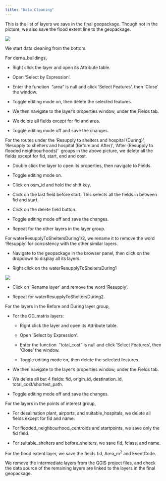 ```yaml
---
title: "Data Cleaning"
---
```


This is the list of layers we save in the final geopackage. Though not in the picture, we also save the flood extent line to the geopackage.

![](images/image41.png)

We start data cleaning from the bottom.

For derna_buildings,

-   Right click the layer and open its Attribute table.

-   Open 'Select by Expression'.

-   Enter the function  "area" is null and click 'Select Features', then 'Close' the window.

-   Toggle editing mode on, then delete the selected features.

-   We then navigate to the layer's properties window, under the Fields tab. 

-   We delete all fields except for fid and area.

-   Toggle editing mode off and save the changes.

For the routes under the 'Resupply to shelters and hospital (During)', 'Resupply to shelters and hospital (Before and After)', 'After (Resupply to flooded neighbourhoods)'  groups in the above picture, we delete all the fields except for fid, start, end and cost.

-   Double click the layer to open its properties, then navigate to Fields.

-   Toggle editing mode on.

-   Click on osm_id and hold the shift key.

-   Click on the last field before start. This selects all the fields in between fid and start.

-   Click on the delete field button.

-   Toggle editing mode off and save the changes.

-   Repeat for the other layers in the layer group.

For waterResupplyToSheltersDuring1/2, we rename it to remove the word 'Resupply' for consistency with the other similar layers.

-   Navigate to the geopackage in the browser panel, then click on the dropdown to display all its layers.

-   Right click on the waterResupplyToSheltersDuring1

![](images/image113.png)

-   Click on 'Rename layer' and remove the word 'Resupply'.

-   Repeat for waterResupplyToSheltersDuring2.

For the layers in the Before and During layer group,

-   For the OD_matrix layers:

    -   Right click the layer and open its Attribute table.

    -   Open 'Select by Expression'.

    -   Enter the function  "total_cost" is null and click 'Select Features', then 'Close' the window.

    -   Toggle editing mode on, then delete the selected features.

-   We then navigate to the layer's properties window, under the Fields tab. 

-   We delete all but 4 fields: fid, origin_id, destination_id, total_cost/shortest_path.

-   Toggle editing mode off and save the changes.

For the layers in the points of interest group,

-   For desalination plant, airports, and suitable_hospitals, we delete all fields except for fid and name.

-   For flooded_neighbourhood_centroids and startpoints, we save only the fid field.

-   For suitable_shelters and before_shelters, we save fid, fclass, and name.

For the flood extent layer, we save the fields fid, Area_m^2^ and EventCode.

We remove the intermediate layers from the QGIS project files, and check the data source of the remaining layers are linked to the layers in the final geopackage.
